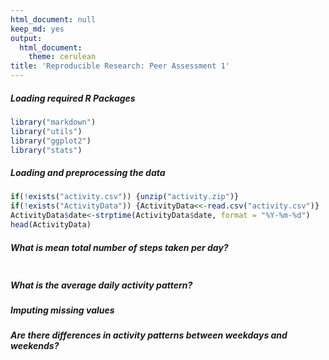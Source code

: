 ```yaml
---
html_document: null
keep_md: yes
output:
  html_document:
    theme: cerulean
title: 'Reproducible Research: Peer Assessment 1'
---
```



##### Loading required R Packages
  
```r
library("markdown")
library("utils")
library("ggplot2")
library("stats")
```


##### Loading and preprocessing the data

```r
if(!exists("activity.csv")) {unzip("activity.zip")}
if(!exists("ActivityData")) {ActivityData<<-read.csv("activity.csv")}
ActivityData$date<-strptime(ActivityData$date, format = "%Y-%m-%d")
head(ActivityData)
```



##### What is mean total number of steps taken per day?
```r


```



##### What is the average daily activity pattern?



##### Imputing missing values



##### Are there differences in activity patterns between weekdays and weekends?
